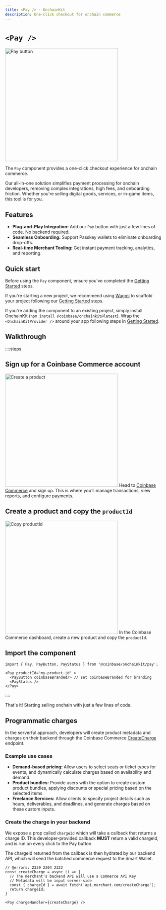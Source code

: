 ```yaml
---
title: <Pay /> · OnchainKit
description: One-click checkout for onchain commerce
---
```



# `<Pay />`

<img alt="Pay button"
  src="https://onchainkit.xyz/assets/pay-button.png"
  height="364"
/>

The `Pay` component provides a one-click checkout experience for onchain commerce. 

Our all-in-one solution simplifies payment processing for onchain developers, removing complex integrations, high fees, and onboarding friction. Whether you're selling digital goods, services, or in-game items, this tool is for you.

## Features
- **Plug-and-Play Integration:** Add our `Pay` button with just a few lines of code. No backend required.
- **Seamless Onboarding:** Support Passkey wallets to eliminate onboarding drop-offs.
- **Real-time Merchant Tooling:** Get instant payment tracking, analytics, and reporting.

## Quick start

Before using the `Pay` component, ensure you've completed the [Getting Started](/getting-started) steps.

If you're starting a new project, we recommend using [Wagmi](https://wagmi.sh/) to scaffold your project following our [Getting Started](/getting-started) steps.

If you're adding the component to an existing project, simply install OnchainKit (`npm install @coinbase/onchainkit@latest`). Wrap the `<OnchainKitProvider />` around your app following steps in [Getting Started](/getting-started).

## Walkthrough

::::steps

## Sign up for a Coinbase Commerce account
<img alt="Create a product"
  src="https://onchainkit.xyz/assets/commerce-1.png"
  height="364"
/>
Head to [Coinbase Commerce](https://beta.commerce.coinbase.com/) and sign up. This is where you’ll manage transactions, view reports, and configure payments.

## Create a product and copy the `productId`
<img alt="Copy productId"
  src="https://onchainkit.xyz/assets/commerce-2.png"
  height="364"
/>
In the Coinbase Commerce dashboard, create a new product and copy the `productId`.

## Import the component

```tsx twoslash
import { Pay, PayButton, PayStatus } from '@coinbase/onchainkit/pay';

<Pay productId='my-product-id' > 
  <PayButton coinbaseBranded/> // set coinbaseBranded for branding
  <PayStatus />
</Pay>
```
::::

That's it! Starting selling onchain with just a few lines of code. 

## Programmatic charges
In the serverful approach, developers will create product metadata and charges on their backend through the Coinbase Commerce [CreateCharge](https://docs.cdp.coinbase.com/commerce-onchain/reference/creates-a-charge) endpoint.

### Example use cases
- **Demand-based pricing:** Allow users to select seats or ticket types for events, and dynamically calculate charges based on availability and demand.
- **Product bundles:** Provide users with the option to create custom product bundles, applying discounts or special pricing based on the selected items.
- **Freelance Services:** Allow clients to specify project details such as hours, deliverables, and deadlines, and generate charges based on these custom inputs.

### Create the charge in your backend

We expose a prop called `chargeId` which will take a callback that returns a charge ID. This developer-provided callback **MUST** return a valid chargeId, and is run on every click to the Pay button. 

The chargeId returned from the callback is then hydrated by our backend API, which will send the batched commerce request to the Smart Wallet.

```tsx twoslash
// @errors: 2339 2304 2322
const createCharge = async () => {
  // The merchant's backend API will use a Commerce API Key
  // Metadata will be input server-side
  const { chargeId } = await fetch('api.merchant.com/createCharge');
  return chargeId;
}

<Pay chargeHandler={createCharge} />
```